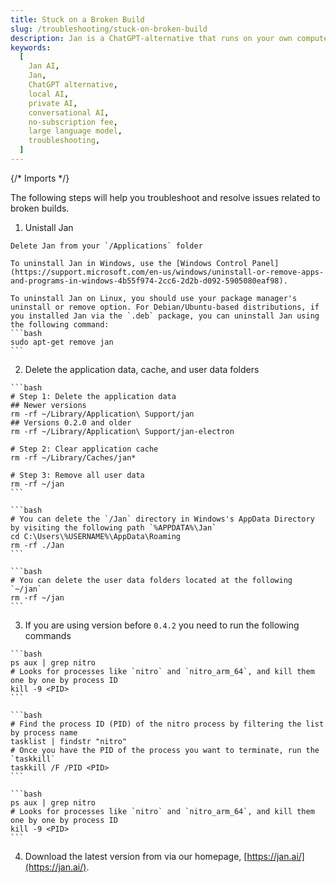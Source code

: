 ```yaml
---
title: Stuck on a Broken Build
slug: /troubleshooting/stuck-on-broken-build
description: Jan is a ChatGPT-alternative that runs on your own computer, with a local API server.
keywords:
  [
    Jan AI,
    Jan,
    ChatGPT alternative,
    local AI,
    private AI,
    conversational AI,
    no-subscription fee,
    large language model,
    troubleshooting,
  ]
---
```


{/* Imports */}

The following steps will help you troubleshoot and resolve issues related to broken builds.

1. Unistall Jan

<Tabs groupId="operating-systems">
  <TabItem value="mac" label="macOS">
    
    Delete Jan from your `/Applications` folder
  
  </TabItem>
  <TabItem value="win" label="Windows">

    To uninstall Jan in Windows, use the [Windows Control Panel](https://support.microsoft.com/en-us/windows/uninstall-or-remove-apps-and-programs-in-windows-4b55f974-2cc6-2d2b-d092-5905080eaf98).

  </TabItem>
  <TabItem value="linux" label="Linux">

    To uninstall Jan on Linux, you should use your package manager's uninstall or remove option. For Debian/Ubuntu-based distributions, if you installed Jan via the `.deb` package, you can uninstall Jan using the following command:
    ```bash
    sudo apt-get remove jan
    ```

  </TabItem>
</Tabs>

2. Delete the application data, cache, and user data folders

<Tabs groupId="operating-systems">
  <TabItem value="mac" label="macOS">
    
    ```bash
    # Step 1: Delete the application data
    ## Newer versions
    rm -rf ~/Library/Application\ Support/jan
    ## Versions 0.2.0 and older
    rm -rf ~/Library/Application\ Support/jan-electron
    
    # Step 2: Clear application cache
    rm -rf ~/Library/Caches/jan*

    # Step 3: Remove all user data
    rm -rf ~/jan
    ```

  </TabItem>
  <TabItem value="win" label="Windows">
  
    ```bash
    # You can delete the `/Jan` directory in Windows's AppData Directory by visiting the following path `%APPDATA%\Jan`
    cd C:\Users\%USERNAME%\AppData\Roaming
    rm -rf ./Jan
    ```
  
  </TabItem>
  <TabItem value="linux" label="Linux">
  
    ```bash
    # You can delete the user data folders located at the following `~/jan`
    rm -rf ~/jan
    ```
  
  </TabItem>
</Tabs>

3. If you are using version before `0.4.2` you need to run the following commands

<Tabs groupId="operating-systems">
  <TabItem value="mac" label="macOS">
    
    ```bash
    ps aux | grep nitro
    # Looks for processes like `nitro` and `nitro_arm_64`, and kill them one by one by process ID
    kill -9 <PID>
    ```

  </TabItem>
  <TabItem value="win" label="Windows">
  
    ```bash
    # Find the process ID (PID) of the nitro process by filtering the list by process name
    tasklist | findstr "nitro"
    # Once you have the PID of the process you want to terminate, run the `taskkill`
    taskkill /F /PID <PID>
    ```
  
  </TabItem>
  <TabItem value="linux" label="Linux">
  
    ```bash
    ps aux | grep nitro
    # Looks for processes like `nitro` and `nitro_arm_64`, and kill them one by one by process ID
    kill -9 <PID>
    ```
  
  </TabItem>
</Tabs>

4. Download the latest version from via our homepage, [https://jan.ai/](https://jan.ai/).
